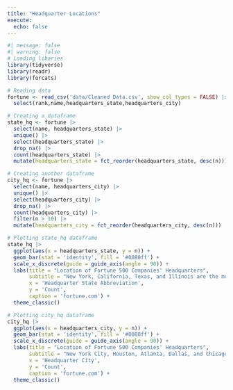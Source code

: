 ```yaml
---
title: "Headquarter Locations"
execute: 
  echo: false
---
```


```r
#| message: false
#| warning: false
# Loading libaries
library(tidyverse)
library(readr)
library(forcats)
```

```r
# Reading data
fortune <- read_csv('data/Cleaned Data.csv', show_col_types = FALSE) |>
  select(rank,name,headquarters_state,headquarters_city)
```

```r
# Creating a dataframe
state_hq <- fortune |>
  select(name, headquarters_state) |>
  unique() |>
  select(headquarters_state) |>
  drop_na() |>
  count(headquarters_state) |>
  mutate(headquarters_state = fct_reorder(headquarters_state, desc(n)))
```

```r
# Creating another dataframe
city_hq <- fortune |>
  select(name, headquarters_city) |>
  unique() |>
  select(headquarters_city) |>
  drop_na() |>
  count(headquarters_city) |>
  filter(n > 10) |>
  mutate(headquarters_city = fct_reorder(headquarters_city, desc(n)))
```

```r
# Plotting state_hq dataframe
state_hq |>
  ggplot(aes(x = headquarters_state, y = n)) +
  geom_bar(stat = 'identity', fill = '#0080ff') +
  scale_x_discrete(guide = guide_axis(angle = 90)) +
  labs(title = "Location of Fortune 500 Companies' Headquarters",
       subtitle = "New York, California, Texas, and Illinois are the most common states.",
       x = 'Headquarter State Abbreviation',
       y = 'Count',
       caption = 'fortune.com') +
  theme_classic()
```

```r
# Plotting city_hq dataframe
city_hq |>
  ggplot(aes(x = headquarters_city, y = n)) +
  geom_bar(stat = 'identity', fill = '#0080ff') +
  scale_x_discrete(guide = guide_axis(angle = 90)) +
  labs(title = "Location of Fortune 500 Companies' Headquarters",
       subtitle = "New York City, Houston, Atlanta, Dallas, and Chicago are the most common cities.",
       x = 'Headquarter City',
       y = 'Count',
       caption = 'fortune.com') +
  theme_classic()
```